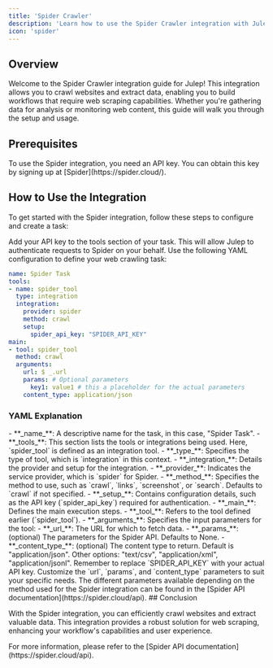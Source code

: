 ```yaml
---
title: 'Spider Crawler'
description: 'Learn how to use the Spider Crawler integration with Julep'
icon: 'spider'
---
```


## Overview

Welcome to the Spider Crawler integration guide for Julep! This integration allows you to crawl websites and extract data, enabling you to build workflows that require web scraping capabilities. Whether you're gathering data for analysis or monitoring web content, this guide will walk you through the setup and usage.

## Prerequisites

<Info type="info" title="API Key Required">
  To use the Spider integration, you need an API key. You can obtain this key by signing up at [Spider](https://spider.cloud/).
</Info>

## How to Use the Integration

To get started with the Spider integration, follow these steps to configure and create a task:

<Steps>
  <Step title="Configure Your API Key">
    Add your API key to the tools section of your task. This will allow Julep to authenticate requests to Spider on your behalf.
  </Step>
  <Step title="Create Task Definition">
    Use the following YAML configuration to define your web crawling task:

```yaml Spider Example
name: Spider Task
tools:
- name: spider_tool
  type: integration
  integration:
    provider: spider
    method: crawl
    setup:
      spider_api_key: "SPIDER_API_KEY"
main:
- tool: spider_tool
  method: crawl
  arguments:
    url: $ _.url
    params: # Optional parameters
      key1: value1 # this a placeholder for the actual parameters
    content_type: application/json
```
  </Step>
</Steps>

### YAML Explanation

<AccordionGroup>
  <Accordion title="Basic Configuration">
    - **_name_**: A descriptive name for the task, in this case, "Spider Task".
    - **_tools_**: This section lists the tools or integrations being used. Here, `spider_tool` is defined as an integration tool.
  </Accordion>

  <Accordion title="Tool Configuration">
    - **_type_**: Specifies the type of tool, which is `integration` in this context.
    - **_integration_**: Details the provider and setup for the integration.
      - **_provider_**: Indicates the service provider, which is `spider` for Spider.
      - **_method_**: Specifies the method to use, such as `crawl`, `links`, `screenshot`, or `search`. Defaults to `crawl` if not specified.
      - **_setup_**: Contains configuration details, such as the API key (`spider_api_key`) required for authentication.
  </Accordion>

  <Accordion title="Workflow Configuration">
    - **_main_**: Defines the main execution steps.
      - **_tool_**: Refers to the tool defined earlier (`spider_tool`).
      - **_arguments_**: Specifies the input parameters for the tool:
        - **_url_**: The URL for which to fetch data.
        - **_params_**: (optional) The parameters for the Spider API. Defaults to None.
        - **_content_type_**: (optional) The content type to return. Default is "application/json". Other options: "text/csv", "application/xml", "application/jsonl".
  </Accordion>
</AccordionGroup>

<Note>
  Remember to replace `SPIDER_API_KEY` with your actual API key. Customize the `url`, `params`, and `content_type` parameters to suit your specific needs.
</Note>
<Note>
  The different parameters available depending on the method used for the Spider integration can be found in the [Spider API documentation](https://spider.cloud/api).
</Note>
## Conclusion

With the Spider integration, you can efficiently crawl websites and extract valuable data. 
This integration provides a robust solution for web scraping, enhancing your workflow's capabilities and user experience.

<Tip>
  For more information, please refer to the [Spider API documentation](https://spider.cloud/api).
</Tip> 